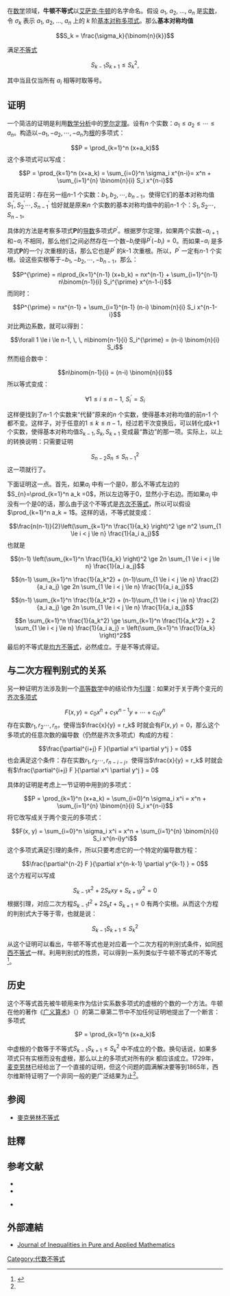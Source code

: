 {{NoteTA |G1=Math}}
在[[数学|数学]]领域，'''牛顿不等式'''以[[艾萨克·牛顿|艾萨克·牛顿]]的名字命名。假设 ''a''<sub>1</sub>, ''a''<sub>2</sub>, ..., ''a''<sub>''n''</sub> 是[[实数|实数]]，令 <math>\sigma_k</math> 表示 ''a''<sub>1</sub>, ''a''<sub>2</sub>, ..., ''a''<sub>''n''</sub> 上的 ''k'' 阶[[對稱多項式#基本對稱多項式|基本对称多项式]]。那么'''基本对称均值''' 

:<math>S_k = \frac{\sigma_k}{\binom{n}{k}}</math>

满足[[不等式|不等式]]

:<math>S_{k-1}S_{k+1}\le S_k^2,</math>

其中当且仅当所有 ''a''<sub>''i''</sub> 相等时取等号。

== 证明 ==
一个简洁的证明是利用[[数学分析|数学分析]]中的[[罗尔定理|罗尔定理]]。设有''n'' 个实数：<math>a_1 \le a_2 \le  \cdots \le a_n</math>。构造以<math>-a_1, -a_2, \cdots, -a_n</math>为[[根|根]]的多项式：
:<math>P = \prod_{k=1}^n (x+a_k)</math>
这个多项式可以写成：
:<math>P = \prod_{k=1}^n (x+a_k) = \sum_{i=0}^n \sigma_i x^{n-i}= x^n + \sum_{i=1}^{n} \binom{n}{i} S_i x^{n-i}</math>

首先证明：存在另一组''n''-1 个实数：<math>b_1, b_2, \cdots , b_{n-1}</math>，使得它们的基本对称均值<math>S_1^{\prime}, S_2^{\prime} \cdots , S_{n-1}^{\prime}</math> 恰好就是原来''n'' 个实数的基本对称均值中的前''n''-1 个：<math>S_1, S_2 \cdots , S_{n-1}</math>。

具体的方法是考察多项式'''P'''的[[导数|导数]]多项式<math>P^{\prime}</math>。根据罗尔定理，如果两个实数<math>-a_{i+1}</math> 和<math>-a_i</math> 不相同，那么他们之间必然存在一个数<math>-b_i</math>使得<math>P^{\prime} (-b_i) = 0</math>。而如果<math>-a_i</math> 是多项式'''P'''的一个''j'' 次重根的话，那么它也是<math>P^{\prime}</math> 的''k''-1 次重根。所以，<math>P^{\prime}</math> 一定有''n''-1 个实根。设这些实根等于<math>-b_1, -b_2, \cdots, -b_{n-1}</math>，那么：
:<math>P^{\prime} = n\prod_{k=1}^{n-1} (x+b_k) = nx^{n-1} + \sum_{i=1}^{n-1} n\binom{n-1}{i} S_i^{\prime} x^{n-1-i}</math>
而同时：
:<math>P^{\prime} = nx^{n-1} + \sum_{i=1}^{n-1} (n-i) \binom{n}{i} S_i x^{n-1-i} </math>
对比两边系数，就可以得到：
:<math>\forall 1 \le i \le n-1, \, \, n\binom{n-1}{i} S_i^{\prime} = (n-i) \binom{n}{i} S_i</math>
然而组合数中：
:<math> n\binom{n-1}{i} = (n-i) \binom{n}{i} </math>
所以等式变成：
:<math>\forall 1 \le i \le n-1, \, \, S_i^{\prime} = S_i </math>

这样便找到了''n''-1 个实数来“代替”原来的''n'' 个实数，使得基本对称均值的前''n''-1 个都不变。这样子，对于任意的<math>1 \le k \le n-1</math>，经过若干次变换后，可以转化成''k''+1 个实数，使得基本对称均值<math>S_{k-1}, S_k, S_{k+1}</math> 变成最“靠边”的那一项。实际上，以上的转换说明：只需要证明
:<math>S_{n-2}S_{n}\le S_{n-1}^2</math>
这一项就行了。

下面证明这一点。首先，如果<math>a_i</math> 中有一个是0，那么不等式左边的<math>S_{n}=\prod_{k=1}^n a_k =0</math>，所以左边等于0，显然小于右边。而如果<math>a_i</math> 中没有一个是0的话，那么由于这个不等式是[[齐次不等式|齐次不等式]]，所以可以假设<math> \prod_{k=1}^n a_k = 1</math>。这样的话，不等式就变成：
:<math>\frac{n(n-1)}{2}\left(\sum_{k=1}^n \frac{1}{a_k} \right)^2 \ge n^2 \sum_{1 \le i < j \le n} \frac{1}{a_i a_j}</math>
也就是
:<math>(n-1) \left(\sum_{k=1}^n \frac{1}{a_k} \right)^2 \ge 2n \sum_{1 \le i < j \le n} \frac{1}{a_i a_j}</math>
:<math>(n-1) \sum_{k=1}^n \frac{1}{a_k^2} + (n-1)\sum_{1 \le i < j \le n} \frac{2}{a_i a_j} \ge 2n \sum_{1 \le i < j \le n} \frac{1}{a_i a_j}</math>
:<math>(n-1) \sum_{k=1}^n \frac{1}{a_k^2} + (n-1)\sum_{1 \le i  < j \le n} \frac{2}{a_i a_j} \ge 2n \sum_{1 \le i  < j \le n} \frac{1}{a_i a_j}</math>
:<math>n \sum_{k=1}^n \frac{1}{a_k^2}  \ge \sum_{k=1}^n \frac{1}{a_k^2} + 2 \sum_{1 \le i < j \le n} \frac{1}{a_i a_j} = \left(\sum_{k=1}^n \frac{1}{a_k} \right)^2</math>
最后的不等式是[[平均数不等式|均方不等式]]，必然成立。于是不等式得证。

== 与二次方程判别式的关系 ==
另一种证明方法涉及到一个[[高等数学|高等数学]]中的结论作为[[引理|引理]]：如果对于关于两个变元的[[齐次多项式|齐次多项式]]
:<math>F(x, y) = c_0 x^n + c_1 x^{n-1}y + \cdots + c_n y^n</math>
存在实数<math>r_1 , r_2  \cdots , r_n </math>，使得当<math>\frac{x}{y} = r_k</math> 时就会有<math>F(x, y) =0</math>，那么这个多项式的任意次数的偏导数（仍然是齐次多项式）构成的方程：
:<math>\frac{\partial^{i+j} F }{\partial x^i \partial y^j } = 0</math>
也会满足这个条件：存在实数<math>r_1 , r_2  \cdots , r_{n-i-j} </math>，使得当<math>\frac{x}{y} = r_k</math> 时就会有<math>\frac{\partial^{i+j} F }{\partial x^i \partial y^j } = 0</math>

具体的证明是考虑上一节证明中用到的多项式：
:<math>P = \prod_{k=1}^n (x+a_k) = \sum_{i=0}^n \sigma_i x^i = x^n + \sum_{i=1}^{n} \binom{n}{i} S_i x^{n-i}</math>
将它改写成关于两个变元的多项式：
:<math>F(x, y) = \sum_{i=0}^n \sigma_i x^i = x^n + \sum_{i=1}^{n} \binom{n}{i} S_i x^{n-i}y^i</math>
这个多项式满足引理的条件，所以只要考虑它的一个特定的偏导数方程：
:<math>\frac{\partial^{n-2} F }{\partial x^{n-k-1} \partial y^{k-1} } = 0</math>
这个方程可以写成
:<math>S_{k-1} x^2 + 2S_k xy + S_{k+1} y^2 = 0</math>
根据引理，对应二次方程<math>S_{k-1} t^2 + 2S_k t + S_{k+1}  = 0</math> 有两个实根。从而这个方程的判别式大于等于零，也就是说：
:<math>S_{k-1} S_{k+1} \le S_k^2</math>

从这个证明可以看出，牛顿不等式也是对应着一个二次方程的判别式条件，如同[[柯西不等式|柯西不等式]]一样。利用判别式的性质，可以得到一系列类似于牛顿不等式的不等式<ref name="newlook">{{cite journal
 | url = http://www.emis.de/journals/JIPAM/images/014_99_JIPAM/014_99.pdf
 | title = A New Look at Newton's Inequalities
 | author = Constantin P.NICULESCU
 | journal = Journal of Inequalities in Pure and Applied Mathematics
 | volume = Volume 1
 | issue = Issue 2
 | year = 2000
 | access-date = 2010-04-25
 | archive-date = 2020-12-31
 | archive-url = https://web.archive.org/web/20201231151729/https://www.emis.de/journals/JIPAM/images/014_99_JIPAM/014_99.pdf
 | dead-url = no
 }}</ref>。

== 历史 ==
这个不等式首先被牛顿用来作为估计实系数多项式的虚根的个数的一个方法。牛顿在他的著作《[[广义算术|广义算术]]》（{{lang|en|Arithmetica Universalis}}）的第二章第二节中不加任何证明地提出了一个断言：多项式
<center><math>P = \prod_{k=1}^n (x+a_k)</math></center>
中虚根的个数等于不等式<math>S_{k-1} S_{k+1} \le S_k^2</math> 中不成立的个数。换句话说，如果多项式只有实根而没有虚根，那么以上的多项式对所有的''k'' 都应该成立。1729年，[[麦克劳林|麦克劳林]]已经给出了一个直接的证明，但这个问题的圆满解决要等到1865年，西尔维斯特证明了一个非同一般的更广泛结果为止<ref name="newlook"/>。

== 参阅 ==
* [[麥克勞林不等式|麥克勞林不等式]]

== 註釋 ==
{{reflist}}

== 参考文献 ==
* {{cite book
 | last       = Newton
 | first      = Isaac
 | title      = Arithmetica universalis: sive de compositione et resolutione arithmetica liber
 | year       = 1707
}}
* {{cite book
  | title =Handbook of Means and Their Inequalities
 |author = P. S. Bullen
 | publisher = Springer
 | year = 2003
 | isbn = 978-1-402-01522-9
}}

* {{cite journal
 | last = Maclaurin
 | first = C.
 | title = A second letter to Martin Folks, Esq.; concerning the roots of equations, with the demonstration of other rules in algebra,
 | journal = Phil. Transactions,
 | volume = 36
 | year = 1729
 | pages =  59–96
}}

== 外部連結 ==
* [https://web.archive.org/web/20100309060156/http://jipam.vu.edu.au/ Journal of Inequalities in Pure and Applied Mathematics]

[[Category:代数不等式|Category:代数不等式]]